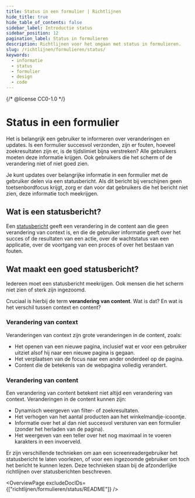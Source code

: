 ```yaml
---
title: Status in een formulier | Richtlijnen
hide_title: true
hide_table_of_contents: false
sidebar_label: Introductie status
sidebar_position: 12
pagination_label: Status in formulieren
description: Richtlijnen voor het omgaan met status in formulieren.
slug: /richtlijnen/formulieren/status/
keywords:
  - informatie
  - status
  - formulier
  - design
  - code
---
```


{/* @license CC0-1.0 */}


# Status in een formulier

Het is belangrijk een gebruiker te informeren over veranderingen en updates. Is een formulier succesvol verzonden, zijn er fouten, hoeveel zoekresultaten zijn er, is de tijdslimiet bijna verstreken? Alle gebruikers moeten deze informatie krijgen. Ook gebruikers die het scherm of de verandering niet of niet goed zien.

Je kunt updates over belangrijke informatie in een formulier met de gebruiker delen via een statusbericht. Als dit bericht bij verschijnen geen toetsenbordfocus krijgt, zorg er dan voor dat gebruikers die het bericht niet zien, deze informatie toch meekrijgen.

## Wat is een statusbericht?

Een [statusbericht](https://www.w3.org/Translations/WCAG22-nl/#dfn-status-messages) geeft een verandering in de content aan die geen verandering van context is, en die de gebruiker informatie geeft over het succes of de resultaten van een actie, over de wachtstatus van een applicatie, over de voortgang van een proces of over het bestaan van fouten.

## Wat maakt een goed statusbericht?

Iedereen moet een statusbericht meekrijgen. Ook mensen die het scherm niet zien of sterk zijn ingezoomd.

Cruciaal is hierbij de term **verandering van content**. Wat is dat? En wat is het verschil tussen context en content?

### Verandering van context

Veranderingen van context zijn grote veranderingen in de content, zoals:

- Het openen van een nieuwe pagina, inclusief wat er voor een gebruiker uitziet alsof hij naar een nieuwe pagina is gegaan.
- Het verplaatsen van de focus naar een ander onderdeel op de pagina.
- Content die de betekenis van de webpagina volledig verandert.

### Verandering van content

Een verandering van content betekent niet altijd een verandering van context. Veranderingen in de content kunnen zijn:

- Dynamisch weergeven van filter- of zoekresultaten.
- Het verhogen van het aantal producten aan het winkelmandje-icoontje.
- Informatie over het al dan niet succesvol versturen van een formulier (zonder het herladen van de pagina).
- Het weergeven van een teller over het nog maximaal in te voeren karakters in een invoerveld.

Er zijn verschillende technieken om aan een screenreadergebruiker het statusbericht te laten voorlezen, of voor een ingezoomde gebruiker om toch het bericht te kunnen lezen. Deze technieken staan bij de afzonderlijke richtlijnen over statusberichten beschreven.

<OverviewPage excludeDocIDs={["richtlijnen/formulieren/status/README"]} />

<FormFooterInfo />

